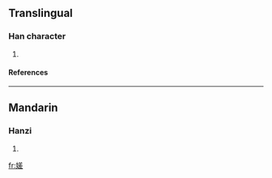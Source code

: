 ==Translingual==
===Han character===
{{Han char|rn=38|rad=女|as=10|sn=13|four=|canj=女廿手一 (VTQM)}}
# {{defn|Han|sort=女10}}
====References====
{{Han ref|kx=0268.380|dkj=06607|dj=0536.110|hdz=21073.050|uh=5AC5|ud=23237}}

----
==Mandarin==
===Hanzi===
{{cmn-hanzi|pin=[[chā]] (cha1)|wg=ch'a<sup>1</sup>}}
# {{defn|Mandarin}}

[[fr:嫅]]